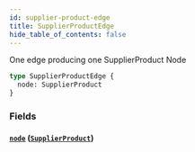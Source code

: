 ```yaml
---
id: supplier-product-edge
title: SupplierProductEdge
hide_table_of_contents: false
---
```



One edge producing one SupplierProduct Node

```graphql
type SupplierProductEdge {
  node: SupplierProduct
}
```


### Fields

#### [`node`](#) ([`SupplierProduct`](/supply/api/graphql-admin/reference/objects/supplier-product))






